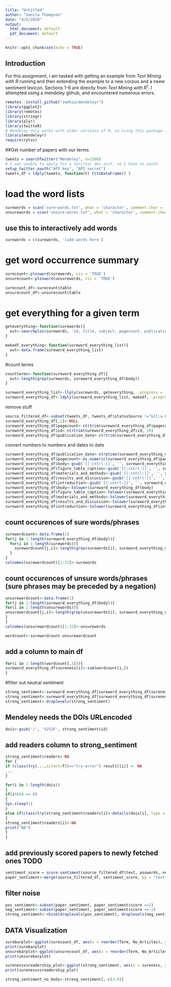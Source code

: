 ---
title: "Untitled"
author: "Vanita Thompson"
date: "4/5/2020"
output:
  html_document: default
  pdf_document: default
---

```{r setup, include=FALSE}
knitr::opts_chunk$set(echo = TRUE)
```

## Introduction
For this assignment, I am tasked with getting an example from *Text Mining with R* running and then extending the example to a new corpus and a neew sentiment lexicon. Sections 1-6 are directly from *Text Mining with R*^1^. I attempted using a mendeley github, and encountered numerous errors.

```{r}
remotes::install_github("zeehio/mendeleyr")
library(ggplot2)
library(remotes)
library(stringr)
library(plyr)
library(twitteR)
# Mendeley only works with older versions of R, so using this package impacted my entire code.
library(mendeleyr)
require(rplos)
```


##Get number of papers with our terms

```{r,  error=TRUE}
tweets = searchTwitter("Mendeley", n=1500) 
# I was unable to apply for a twritter dev acct, so I have no oauth
setup_twitter_oauth("API key", "API secret")
tweets_df = ldply(tweets, function(t) t$toDataFrame() )
```



# load the word lists
```{r error=TRUE}
surewords = scan('sure-words.txt', what = 'character', comment.char = ';')
unsurewords = scan('unsure-words.txt', what = 'character', comment.char = ';')
```

## use this to interactively add words

```{r, error=TRUE}
surewords = c(surewords, '[add words here')
```

# get word occurrence summary
```{r, error=TRUE}
surecount<-plosword(surewords, vis = 'TRUE')
unsurecount<-plosword(unsurewords, vis = 'TRUE')

surecount_df<-surecount$table
unsurecount_df<-unsurecount$table
```



# get everything for a given term

```{r}
geteverything<-function(surewords){
  out<-searchplos(surewords, 'id, title, subject, pagecount, publication_date, author, article_type, body,', 100)
}

makedf_everything<-function(sureword_everything_list){
  out<-data.frame(sureword_everything_list)
}
```

#count terms

```{r}
countterms<-function(sureword_everything_df){
  out<-length(grep(surewords, sureword_everything_df$body))
}
```

```{r, error=TRUE}
sureword_everything_list<-llply(surewords, geteverything, .progress = 'text')
sureword_everything_df<-ldply(sureword_everything_list, makedf, .progress = 'text')
```

remove stuff

```{r, error=TRUE}
source_filtered_df<-subset(tweets_df, tweets_df$statusSource !="&lt;a href=&quot;http://www.mendeley.com&quot; rel=&quot;nofollow&quot;&gt;Mendeley&lt;/a&gt;")
sureword_everything_df[,1]<-NULL
sureword_everything_df$pagecount<-strtrim(sureword_everything_df$pagecount, 3)
sureword_everything_df$id<-strtrim(sureword_everything_df$id, 29)
sureword_everything_df$publication_date<-strtrim(sureword_everything_df$publication_date, 10)
```

convert numbers to numbers and dates to date

```{r, error=TRUE}
sureword_everything_df$publication_date<-strptime(sureword_everything_df$publication_date, format = "%Y-%m-%d")
sureword_everything_df$pagecount<-as.numeric(sureword_everything_df$pagecount)
sureword_everything_df$body<-gsub('[[:cntrl:]]', '', sureword_everything_df$body)
sureword_everything_df$figure_table_caption<-gsub('[[:cntrl:]]', '', sureword_everything_df$figure_table_caption)
sureword_everything_df$materials_and_methods<-gsub('[[:cntrl:]]', '', sureword_everything_df$materials_and_methods)
sureword_everything_df$results_and_discussion<-gsub('[[:cntrl:]]', '', sureword_everything_df$results_and_discussion)
sureword_everything_df$introduction<-gsub('[[:cntrl:]]', '', sureword_everything_df$introduction)
sureword_everything_df$body<-tolower(sureword_everything_df$body)
sureword_everything_df$figure_table_caption<-tolower(sureword_everything_df$figure_table_caption)
sureword_everything_df$materials_and_methods<-tolower(sureword_everything_df$materials_and_methods)
sureword_everything_df$results_and_discussion<-tolower(sureword_everything_df$results_and_discussion)
sureword_everything_df$introduction<-tolower(sureword_everything_df$introduction)

```

## count occurences of sure words/phrases

```{r, error=TRUE}
surewordcount<-data.frame(1)
for(j in 1:length(sureword_everything_df$body)){
  for(i in 1:length(surewords)){
    surewordcount[j,i]<-length(grep(surewords[i], sureword_everything_df$body[j]))
  }
}
colnames(surewordcount)[1:32]<-surewords
```

## count occurences of unsure words/phrases (sure phrases may be preceded by a negation)

```{r, error=TRUE}
unsurewordcount<-data.frame(1)
for(j in 1:length(sureword_everything_df$body)){
for(i in 1:length(unsurewords)){
unsurewordcount[j,i]<-length(grep(unsurewords[i], sureword_everything_df$body[j]))
}
}
colnames(unsurewordcount)[1:32]<-unsurewords

wordcount<-surewordcount-unsurewordcount
```


## add a column to main df

```{r, error=TRUE}
for(i in 1:length(wordcount[,1])){
sureword_everything_df$sureness[i]<-sum(wordcount[i,])
}
```


#filter out neutral sentiment

```{r, error=TRUE}
strong_sentiment<-sureword_everything_df[sureword_everything_df$sureness > 1 | sureword_everything_df$sureness < (-1),]
strong_sentiment<-sureword_everything_df[sureword_everything_df$sureness != 0,]
strong_sentiment<-droplevels(strong_sentiment)
```


## Mendeley needs the DOIs URLencoded

```{r, error= TRUE}
dois<-gsub('/', '%252F', strong_sentiment$id)
```

## add readers column to strong_sentiment

```{r, error=TRUE}
strong_sentiment$readers<-NA
for {
if (class(try(...,silent=T))=="try-error") result[[i]] <- NA
...
} 

for(i in 1:length(dois))
{
if(i%%50 == 0)
{
Sys.sleep(1)
}
else if(class(try(strong_sentiment$readers[i]<-details(dois[i], type = "doi")$stats$readers, silent=T))=="try-error") 
{
strong_sentiment$readers[i]<-NA
print("NA")
}
}
```


## add previously scored papers to newly fetched ones TODO

```{r, error=TRUE}
sentiment_score = score.sentiment(source_filtered_df$text, poswords, negwords, .progress = 'text')
paper_sentiment<-merge(source_filtered_df, sentiment_score, by = "text")
```


## filter noise

```{r, error=TRUE}
pos_sentiment<-subset(paper_sentiment, paper_sentiment$score >=2)
neg_sentiment<-subset(paper_sentiment, paper_sentiment$score <=-2)
strong_sentiment<-rbind(droplevels(pos_sentiment), droplevels(neg_sentiment))
```


## DATA Visualization


```{r, error=TRUE}
surebarplot<-ggplot(surecount_df, aes(x = reorder(Term, No_Articles), y = No_Articles)) + geom_bar() + coord_flip()
print(surebarplot)
unsurebarplot<-ggplot(unsurecount_df, aes(x = reorder(Term, No_Articles), y = No_Articles)) + geom_bar() + coord_flip()
print(unsurebarplot)

surenessvsreadership_plot<-ggplot(strong_sentiment, aes(x = sureness, y = readers)) + stat_boxplot(position = "dodge")
print(surenessvsreadership_plot)

strong_sentiment_no_body<-strong_sentiment[,-c(3:8)]
```